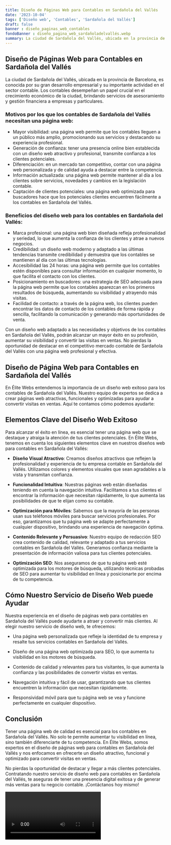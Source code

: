 ```yaml
---
title: Diseño de Páginas Web para Contables en Sardañola del Vallés
date: '2023-10-04'
tags: ['Diseño web', 'Contables', 'Sardañola del Vallés']
draft: false
banner : diseño_paginas_web_contables
fondoBanner : diseño_pagina_web_sardañoladelvallés.webp
summary: La ciudad de Sardañola del Vallés, ubicada en la provincia de Barcelona, es conocida por su gran desarrollo empresarial y su importante actividad en el sector contable. Los contables desempeñan un papel crucial en el crecimiento económico de la ciudad, brindando servicios de asesoramiento y gestión financiera a empresas y particulares.
---
```


## Diseño de Páginas Web para Contables en Sardañola del Vallés

La ciudad de Sardañola del Vallés, ubicada en la provincia de Barcelona, es conocida por su gran desarrollo empresarial y su importante actividad en el sector contable. Los contables desempeñan un papel crucial en el crecimiento económico de la ciudad, brindando servicios de asesoramiento y gestión financiera a empresas y particulares.

### Motivos por los que los contables de Sardañola del Vallés necesitan una página web:

- Mayor visibilidad: una página web permite que los contables lleguen a un público más amplio, promocionando sus servicios y destacando su experiencia profesional.
- Generación de confianza: tener una presencia online bien establecida con un diseño web atractivo y profesional, transmite confianza a los clientes potenciales.
- Diferenciación: en un mercado tan competitivo, contar con una página web personalizada y de calidad ayuda a destacar entre la competencia.
- Información actualizada: una página web permite mantener al día a los clientes sobre servicios, novedades y cambios en la legislación contable.
- Captación de clientes potenciales: una página web optimizada para buscadores hace que los potenciales clientes encuentren fácilmente a los contables en Sardañola del Vallés.

### Beneficios del diseño web para los contables en Sardañola del Vallés:

- Marca profesional: una página web bien diseñada refleja profesionalidad y seriedad, lo que aumenta la confianza de los clientes y atrae a nuevos negocios.
- Credibilidad: un diseño web moderno y adaptado a las últimas tendencias transmite credibilidad y demuestra que los contables se mantienen al día con las últimas tecnologías.
- Accesibilidad las 24 horas: una página web permite que los contables estén disponibles para consultar información en cualquier momento, lo que facilita el contacto con los clientes.
- Posicionamiento en buscadores: una estrategia de SEO adecuada para la página web permite que los contables aparezcan en los primeros resultados de búsqueda, aumentando su visibilidad y atrayendo más visitas.
- Facilidad de contacto: a través de la página web, los clientes pueden encontrar los datos de contacto de los contables de forma rápida y sencilla, facilitando la comunicación y generando más oportunidades de venta.

Con un diseño web adaptado a las necesidades y objetivos de los contables en Sardañola del Vallés, podrán alcanzar un mayor éxito en su profesión, aumentar su visibilidad y convertir las visitas en ventas. No pierdas la oportunidad de destacar en el competitivo mercado contable de Sardañola del Vallés con una página web profesional y efectiva.

<GifSeo />

<Cta />

## Diseño de Página Web para Contables en Sardañola del Vallés

En Élite Webs entendemos la importancia de un diseño web exitoso para los contables de Sardañola del Vallés. Nuestro equipo de expertos se dedica a crear páginas web atractivas, funcionales y optimizadas para ayudar a convertir visitas en ventas. Aquí te contamos cómo podemos ayudarte:

## Elementos Clave del Diseño Web Exitoso

Para alcanzar el éxito en línea, es esencial tener una página web que se destaque y atraiga la atención de tus clientes potenciales. En Élite Webs, tenemos en cuenta los siguientes elementos clave en nuestros diseños web para contables en Sardañola del Vallés:

- **Diseño Visual Atractivo**: Creamos diseños atractivos que reflejen la profesionalidad y experiencia de tu empresa contable en Sardañola del Vallés. Utilizamos colores y elementos visuales que sean agradables a la vista y transmitan confianza.

- **Funcionalidad Intuitiva**: Nuestras páginas web están diseñadas teniendo en cuenta la navegación intuitiva. Facilitamos a tus clientes el encontrar la información que necesitan rápidamente, lo que aumenta las posibilidades de que te elijan como su contable.

- **Optimización para Móviles**: Sabemos que la mayoría de las personas usan sus teléfonos móviles para buscar servicios profesionales. Por eso, garantizamos que tu página web se adapte perfectamente a cualquier dispositivo, brindando una experiencia de navegación óptima.

- **Contenido Relevante y Persuasivo**: Nuestro equipo de redacción SEO crea contenido de calidad, relevante y adaptado a tus servicios contables en Sardañola del Vallés. Generamos confianza mediante la presentación de información valiosa para tus clientes potenciales.

- **Optimización SEO**: Nos aseguramos de que tu página web esté optimizada para los motores de búsqueda, utilizando técnicas probadas de SEO para aumentar tu visibilidad en línea y posicionarte por encima de tu competencia.

## Cómo Nuestro Servicio de Diseño Web puede Ayudar

Nuestra experiencia en el diseño de páginas web para contables en Sardañola del Vallés puede ayudarte a atraer y convertir más clientes. Al elegir nuestro servicio de diseño web, te ofrecemos:

- Una página web personalizada que refleje la identidad de tu empresa y resalte tus servicios contables en Sardañola del Vallés.

- Diseño de una página web optimizada para SEO, lo que aumenta tu visibilidad en los motores de búsqueda.

- Contenido de calidad y relevantes para tus visitantes, lo que aumenta la confianza y las posibilidades de convertir visitas en ventas.

- Navegación intuitiva y fácil de usar, garantizando que tus clientes encuentren la información que necesitan rápidamente.

- Responsividad móvil para que tu página web se vea y funcione perfectamente en cualquier dispositivo.

## Conclusión

Tener una página web de calidad es esencial para los contables en Sardañola del Vallés. No solo te permite aumentar tu visibilidad en línea, sino también diferenciarte de tu competencia. En Élite Webs, somos expertos en el diseño de páginas web para contables en Sardañola del Vallés y nos enfocamos en ofrecerte un diseño atractivo, funcional y optimizado para convertir visitas en ventas.

No pierdas la oportunidad de destacar y llegar a más clientes potenciales. Contratando nuestro servicio de diseño web para contables en Sardañola del Vallés, te aseguras de tener una presencia digital exitosa y de generar más ventas para tu negocio contable. ¡Contáctanos hoy mismo!

<Video />

<CtaBot job='Contables' city='Sardañola del Vallés'/>

<Gmaps query='Sardañola del Vallés+españa+maps' />
